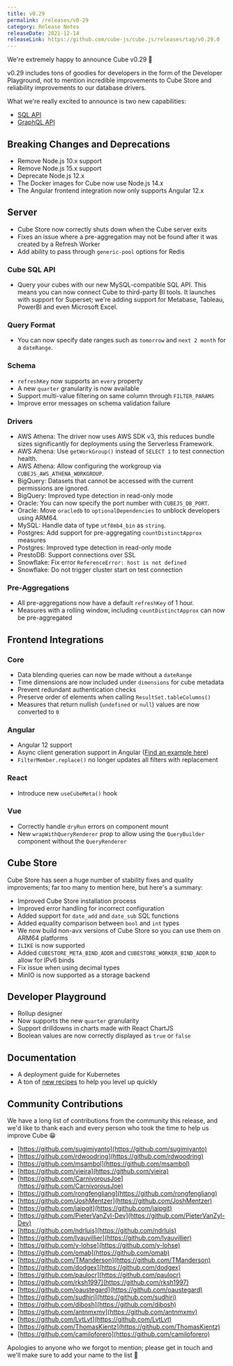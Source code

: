 ```yaml
---
title: v0.29
permalink: /releases/v0-29
category: Release Notes
releaseDate: 2021-12-14
releaseLink: https://github.com/cube-js/cube.js/releases/tag/v0.29.0
---
```


We're extremely happy to announce Cube v0.29 🥳

v0.29 includes tons of goodies for developers in the form of the Developer
Playground, not to mention incredible improvements to Cube Store and reliability
improvements to our database drivers.

What we're really excited to announce is two new capabilities:

- [SQL API](https://cube.dev/docs/backend/sql)
- [GraphQL API](https://cube.dev/docs/backend/graphql)

## Breaking Changes and Deprecations

- Remove Node.js 10.x support
- Remove Node.js 15.x support
- Deprecate Node.js 12.x
- The Docker images for Cube now use Node.js 14.x
- The Angular frontend integration now only supports Angular 12.x

## Server

- Cube Store now correctly shuts down when the Cube server exits
- Fixes an issue where a pre-aggregation may not be found after it was created
  by a Refresh Worker
- Add ability to pass through `generic-pool` options for Redis

### Cube SQL API

- Query your cubes with our new MySQL-compatible SQL API. This means you can now
  connect Cube to third-party BI tools. It launches with support for Superset;
  we're adding support for Metabase, Tableau, PowerBI and even Microsoft Excel.

### Query Format

- You can now specify date ranges such as `tomorrow` and `next 2 month` for a
  `dateRange`.

### Schema

- `refreshKey` now supports an `every` property
- A new `quarter` granularity is now available
- Support multi-value filtering on same column through `FILTER_PARAMS`
- Improve error messages on schema validation failure

### Drivers

- AWS Athena: The driver now uses AWS SDK v3, this reduces bundle sizes
  significantly for deployments using the Serverless Framework.
- AWS Athena: Use `getWorkGroup()` instead of `SELECT 1` to test connection
  health.
- AWS Athena: Allow configuring the workgroup via `CUBEJS_AWS_ATHENA_WORKGROUP`.
- BigQuery: Datasets that cannot be accessed with the current permissions are
  ignored.
- BigQuery: Improved type detection in read-only mode
- Oracle: You can now specify the port number with `CUBEJS_DB_PORT`.
- Oracle: Move `oracledb` to `optionalDependencies` to unblock developers using
  ARM64.
- MySQL: Handle data of type `utf8mb4_bin` as `string`.
- Postgres: Add support for pre-aggregating `countDistinctApprox` measures
- Postgres: Improved type detection in read-only mode
- PrestoDB: Support connections over SSL
- Snowflake: Fix error `ReferenceError: host is not defined`
- Snowflake: Do not trigger cluster start on test connection

### Pre-Aggregations

- All pre-aggregations now have a default `refreshKey` of 1 hour.
- Measures with a rolling window, including `countDistinctApprox` can now be
  pre-aggregated

## Frontend Integrations

### Core

- Data blending queries can now be made without a `dateRange`
- Time dimensions are now included under `dimensions` for cube metadata
- Prevent redundant authentication checks
- Preserve order of elements when calling `ResultSet.tableColumns()`
- Measures that return nullish (`undefined` or `null`) values are now converted
  to `0`

### Angular

- Angular 12 support
- Async client generation support in Angular
  ([Find an example here](https://github.com/cube-js/cube.js/tree/master/examples/dynamic-angular-dashboard))
- `FilterMember.replace()` no longer updates all filters with replacement

### React

- Introduce new `useCubeMeta()` hook

### Vue

- Correctly handle `dryRun` errors on component mount
- New `wrapWithQueryRenderer` prop to allow using the `QueryBuilder` component
  without the `QueryRenderer`

## Cube Store

Cube Store has seen a huge number of stability fixes and quality improvements;
far too many to mention here, but here's a summary:

- Improved Cube Store installation process
- Improved error handling for incorrect configuration
- Added support for `date_add` and `date_sub` SQL functions
- Added equality comparison between `bool` and `int` types
- We now build non-avx versions of Cube Store so you can use them on ARM64
  platforms
- `ILIKE` is now supported
- Added `CUBESTORE_META_BIND_ADDR` and `CUBESTORE_WORKER_BIND_ADDR` to allow for
  IPv6 binds
- Fix issue when using decimal types
- MinIO is now supported as a storage backend

## Developer Playground

- Rollup designer
- Now supports the new `quarter` granularity
- Support drilldowns in charts made with React ChartJS
- Boolean values are now correctly displayed as `true` or `false`

## Documentation

- A deployment guide for Kubernetes
- A ton of [new recipes](https://cube.dev/docs/recipes) to help you level up
  quickly

## Community Contributions

We have a long list of contributions from the community this release, and we'd
like to thank each and every person who took the time to help us improve Cube 😁

- [https://github.com/sugimiyanto](https://github.com/sugimiyanto)
- [https://github.com/rdwoodring](https://github.com/rdwoodring)
- [https://github.com/msambol](https://github.com/msambol)
- [https://github.com/vieira](https://github.com/vieira)
- [https://github.com/CarnivorousJoe](https://github.com/CarnivorousJoe)
- [https://github.com/rongfengliang](https://github.com/rongfengliang)
- [https://github.com/JoshMentzer](https://github.com/JoshMentzer)
- [https://github.com/jaipgit](https://github.com/jaipgit)
- [https://github.com/PieterVanZyl-Dev](https://github.com/PieterVanZyl-Dev)
- [https://github.com/ndrluis](https://github.com/ndrluis)
- [https://github.com/lvauvillier](https://github.com/lvauvillier)
- [https://github.com/y-lohse](https://github.com/y-lohse)
- [https://github.com/omab](https://github.com/omab)
- [https://github.com/TManderson](https://github.com/TManderson)
- [https://github.com/dodgex](https://github.com/dodgex)
- [https://github.com/paulocr](https://github.com/paulocr)
- [https://github.com/rksh1997](https://github.com/rksh1997)
- [https://github.com/oaustegard](https://github.com/oaustegard)
- [https://github.com/sudhirj](https://github.com/sudhirj)
- [https://github.com/dibosh](https://github.com/dibosh)
- [https://github.com/antnmxmv](https://github.com/antnmxmv)
- [https://github.com/LvtLvt](https://github.com/LvtLvt)
- [https://github.com/ThomasKientz](https://github.com/ThomasKientz)
- [https://github.com/camiloforero](https://github.com/camiloforero)

Apologies to anyone who we forgot to mention; please get in touch and we'll make
sure to add your name to the list 🙌

